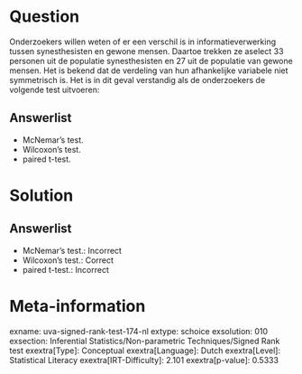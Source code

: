 Question
========

Onderzoekers willen weten of er een verschil is in informatieverwerking
tussen synesthesisten en gewone mensen. Daartoe trekken ze aselect 33
personen uit de populatie synesthesisten en 27 uit de populatie van
gewone mensen. Het is bekend dat de verdeling van hun afhankelijke
variabele niet symmetrisch is. Het is in dit geval verstandig als de
onderzoekers de volgende test uitvoeren:

Answerlist
----------

* McNemar's test.
* Wilcoxon's test.
* paired t-test.

Solution
========

Answerlist
----------

* McNemar's test.: Incorrect
* Wilcoxon's test.: Correct
* paired t-test.: Incorrect

Meta-information
================
exname: uva-signed-rank-test-174-nl
extype: schoice
exsolution: 010
exsection: Inferential Statistics/Non-parametric Techniques/Signed Rank test
exextra[Type]: Conceptual
exextra[Language]: Dutch
exextra[Level]: Statistical Literacy
exextra[IRT-Difficulty]: 2.101
exextra[p-value]: 0.5333
